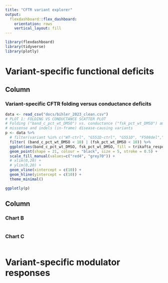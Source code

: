 ```yaml
---
title: "CFTR variant explorer"
output: 
  flexdashboard::flex_dashboard:
    orientation: rows
    vertical_layout: fill
---
```



```r
library(flexdashboard)
library(tidyverse)
library(plotly)
```


Variant-specific functional deficits {data-icon="fa-signal"}
===================================== 

Column {data-width=350}
-----------------------------------------------------------------------

### Variant-specific CFTR folding versus conductance deficits

```r
data <- read_csv("docs/bihler_2023_clean.csv")
# PLOT 1: FOLDING VS CONDUCTANCE SCATTER PLOT
# Folding ("band_c_pct_wt_DMSO") vs. conductance ("fsk_pct_wt_DMSO") among
# missense and indels (in-frame) disease-causing variants
p <- data %>%
  # filter(variant %in% c("WT-ctrl", "G551D-ctrl", "G551D", "F508del","F508del-ctrl", "I507del")) %>%
  filter( (band_c_pct_wt_DMSO < 10) | (fsk_pct_wt_DMSO < 10)) %>%
  ggplot(aes(band_c_pct_wt_DMSO, fsk_pct_wt_DMSO, fill = trikafta_response, text  = variant)) +
  geom_point(shape = 21, colour = "black", size = 5, stroke = 0.5) +
  scale_fill_manual(values=c("red4", "grey70")) +
  # xlim(0,20) + 
  # ylim(0,20) + 
  geom_vline(xintercept = c(10)) +
  geom_hline(yintercept = c(10)) +
  theme_minimal()

ggplotly(p)

```




Column {data-width=350}
-----------------------------------------------------------------------

### Chart B

```r

```

### Chart C

```r

```


Variant-specific modulator responses {data-icon="fa-solid fa-tablets"}
===================================== 